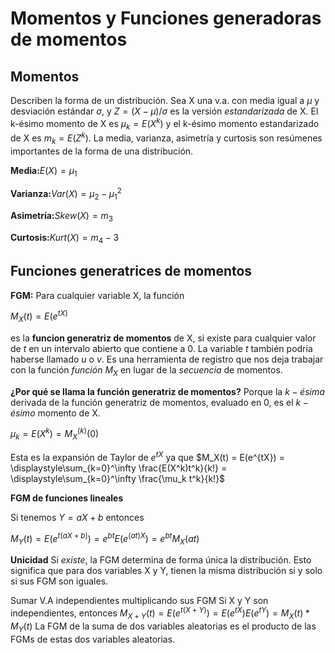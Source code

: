 # Momentos y Funciones generadoras de momentos {#momentos} 


## Momentos

Describen la forma de un distribución. Sea X una v.a. con media igual a $\mu$ y desviación estándar $\sigma$, y $Z=(X-\mu)/\sigma$ es la versión $\textit{estandarizada}$ de X. El k-ésimo momento de X es $\mu_k = E(X^k)$ y el k-ésimo momento estandarizado de X es $m_k=E(Z^k)$. La media, varianza, asimetría y curtosis son resúmenes importantes de la forma de una distribución.

$\textbf{Media:} E(X) =\mu_1$

$\textbf{Varianza:}Var(X) = \mu_2 - \mu^2_1$

$\textbf{Asimetría:} Skew(X) =m_3$

$\textbf{Curtosis:} Kurt(X)=m_4-3$


## Funciones generatrices de momentos
$\textbf{FGM:}$ Para cualquier variable X, la función

$M_X(t) = E(e^{tX)}$

es la $\textbf{funcion generatriz de momentos}$ de X, si existe para cualquier valor de $t$ en un intervalo abierto que contiene a 0. La variable $t$ también podría haberse llamado $u$ o $v$. Es una herramienta  de registro que nos deja trabajar con la función $función$ $M_X$ en lugar de la $secuencia$ de momentos.

$\textbf{¿Por qué se llama la función generatriz de momentos?}$ 
Porque la $k-ésima$ derivada de la función generatriz de momentos, evaluado en 0, es el $k-ésimo$ momento de X.

$\mu_k=E(X^k) = M_X^{(k)}(0)$

Esta es la expansión de Taylor de $e^{tX}$ ya que
$M_X(t) = E(e^{tX}) = \displaystyle\sum_{k=0}^\infty \frac{E(X^k)t^k}{k!} = \displaystyle\sum_{k=0}^\infty \frac{\mu_k t^k}{k!}$

$\textbf{FGM de funciones lineales}$

Si tenemos $Y = aX + b$ entonces

$M_Y(t) = E(e^{t(aX+b)})=e^{bt}E(e^{(at)X})=e^{bt}M_X(at)$

$\textbf{Unicidad}$
Si $existe$, la FGM $\text{determina de forma única la distribución}$. Esto significa que para dos variables X y Y, tienen la misma distribución si y solo si sus FGM son iguales.

$\text{Sumar V.A independientes multiplicando sus FGM}$
Si X y Y son independientes, entonces
$M_{X+Y}(t) = E(e^{t(X+Y)})=E(e^{tX})E(e^{tY})=M_X(t) * M_Y(t)$
La FGM de la suma de dos variables aleatorias es el producto de las FGMs de estas dos variables aleatorias.



